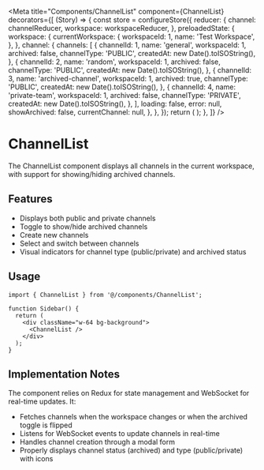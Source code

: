 
<Meta
  title="Components/ChannelList"
  component={ChannelList}
  decorators={[
    (Story) => {
      const store = configureStore({
        reducer: {
          channel: channelReducer,
          workspace: workspaceReducer,
        },
        preloadedState: {
          workspace: {
            currentWorkspace: {
              workspaceId: 1,
              name: 'Test Workspace',
            },
          },
          channel: {
            channels: [
              {
                channelId: 1,
                name: 'general',
                workspaceId: 1,
                archived: false,
                channelType: 'PUBLIC',
                createdAt: new Date().toISOString(),
              },
              {
                channelId: 2,
                name: 'random',
                workspaceId: 1,
                archived: false,
                channelType: 'PUBLIC',
                createdAt: new Date().toISOString(),
              },
              {
                channelId: 3,
                name: 'archived-channel',
                workspaceId: 1,
                archived: true,
                channelType: 'PUBLIC',
                createdAt: new Date().toISOString(),
              },
              {
                channelId: 4,
                name: 'private-team',
                workspaceId: 1,
                archived: false,
                channelType: 'PRIVATE',
                createdAt: new Date().toISOString(),
              },
            ],
            loading: false,
            error: null,
            showArchived: false,
            currentChannel: null,
          },
        },
      });
      return (
        <Provider store={store}>
          <Story />
        </Provider>
      );
    },
  ]}
/>

# ChannelList

The ChannelList component displays all channels in the current workspace, with support for showing/hiding archived channels.

## Features
- Displays both public and private channels
- Toggle to show/hide archived channels
- Create new channels
- Select and switch between channels
- Visual indicators for channel type (public/private) and archived status

<Canvas>
  <Story name="Default">
    <div className="h-screen w-64 bg-background">
      <ChannelList />
    </div>
  </Story>
</Canvas>

## Usage

```tsx
import { ChannelList } from '@/components/ChannelList';

function Sidebar() {
  return (
    <div className="w-64 bg-background">
      <ChannelList />
    </div>
  );
}
```

## Implementation Notes

The component relies on Redux for state management and WebSocket for real-time updates. It:
- Fetches channels when the workspace changes or when the archived toggle is flipped
- Listens for WebSocket events to update channels in real-time
- Handles channel creation through a modal form
- Properly displays channel status (archived) and type (public/private) with icons
